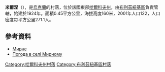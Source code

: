 {{coord|48|51|53|N|36|23|16|E|scale:100000_region:UA|display=title}}

'''米爾涅'''（{{lang-uk|Мирне}}），是[[烏克蘭|烏克蘭]]的村落，位於該國東部[[哈爾科夫州|哈爾科夫州]]，由[[布利茲紐基區|布利茲紐基區]]負責管轄，始建於1924年，面積0.45平方公里，海拔高度160米，2001年人口122，人口密度每平方公里271.1人。

==參考資料==
* [http://gska2.rada.gov.ua/pls/z7502/A005?rdat1=09.01.2009&rf7571=32278 Мирне]{{dead link|date=2018年4月 |bot=InternetArchiveBot |fix-attempted=yes }}
* [http://weather.in.ua/ua/har'kovskaja/20197 Погода в селі Мирному] {{Wayback|url=http://weather.in.ua/ua/har%27kovskaja/20197 |date=20160323025956 }}

{{DEFAULTSORT:Петрівське}}
[[Category:哈爾科夫州村落|Category:哈爾科夫州村落]]
[[Category:布利茲紐基區村落|Category:布利茲紐基區村落]]


{{Kharkiv-geo-stub}}